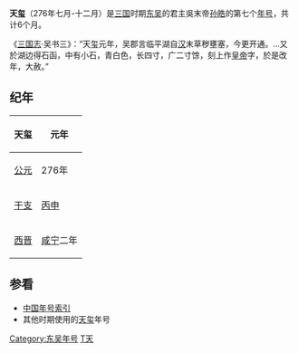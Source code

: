 {{Eranamebox|年号= 天玺
|起讫时间= 276年七月-十二月
|政权= [[孙吴|东吴]]
|帝王= 吳末帝[[孙皓|孙皓]]
|历时= 6个月
|timeline= <timeline>
ImageSize  = width:200 height:50
PlotArea   = width:180 height:30 left:10 bottom:20
TimeAxis   = orientation:horizontal
DateFormat = yyyy
Period     = from:220 till:280
AlignBars  = early
ScaleMajor = increment:60 start:220
Colors =
  id:canvas value:rgb(1,1,0.85)
BackgroundColors = canvas:canvas
PlotData =
  width:15 color:black
  bar:era from:start till:end
  bar:era from:229 till:280 color:red
  bar:era from:276 till:276 color:yellow
</timeline>
|说明= 天玺在三国及东吴时期的位置
}}
'''天玺'''（276年七月-十二月）是[[三国|三国]]时期[[孙吴|东吴]]的君主吳末帝[[孙皓|孙皓]]的第七个[[年号|年号]]，共计6个月。

《[[三国志|三国志]]·吴书三》：“天玺元年，吴郡言临平湖自[[汉朝|汉]]末草秽壅塞，今更开通。...又於湖边得石函，中有小石，青白色，长四寸，广二寸馀，刻上作[[皇帝|皇帝]]字，於是改年，大赦。”

==纪年==
{| class="wikitable" 
|-
!天玺!!元年
|-
![[公元纪年|公元]]
|276年
|-
![[干支纪年|干支]]
|[[丙申|丙申]]
|-
![[西晋|西晋]]
|[[咸宁_(司马炎)|咸宁]]二年
|}

==参看==
*[[中国年号索引|中国年号索引]]
*其他时期使用的[[天玺|天玺]]年号

{{年号|[[天册|天册]]|[[中国年号索引|中国年号]]|[[天纪|天纪]]}}
{{三國年號}}
[[Category:东吴年号|Category:东吴年号]]
[[Category:3世纪年号|T天]]